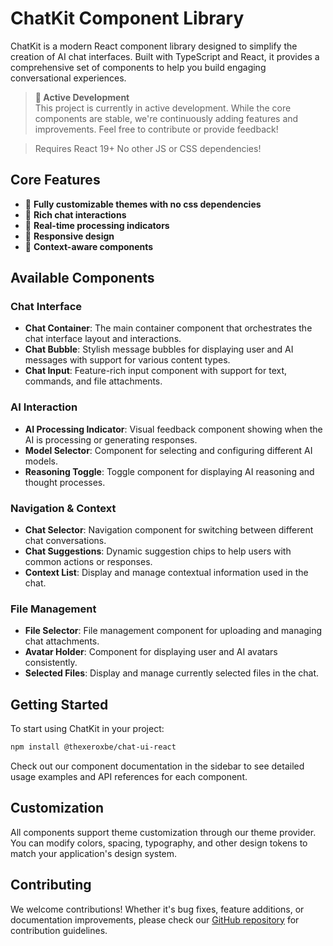 
<Meta title="Getting Started/Introduction" />

# ChatKit Component Library

ChatKit is a modern React component library designed to simplify the creation of AI chat interfaces. Built with TypeScript and React, it provides a comprehensive set of components to help you build engaging conversational experiences.

> **🚧 Active Development**  
> This project is currently in active development. While the core components are stable, we're continuously adding features and improvements. Feel free to contribute or provide feedback!


> Requires React 19+
> No other JS or CSS dependencies!

## Core Features

- 🎨 **Fully customizable themes with no css dependencies**
- 💬 **Rich chat interactions**
- 🔄 **Real-time processing indicators**
- 📱 **Responsive design**
- 🎯 **Context-aware components**

## Available Components

### Chat Interface
- **Chat Container**: The main container component that orchestrates the chat interface layout and interactions.
- **Chat Bubble**: Stylish message bubbles for displaying user and AI messages with support for various content types.
- **Chat Input**: Feature-rich input component with support for text, commands, and file attachments.

### AI Interaction
- **AI Processing Indicator**: Visual feedback component showing when the AI is processing or generating responses.
- **Model Selector**: Component for selecting and configuring different AI models.
- **Reasoning Toggle**: Toggle component for displaying AI reasoning and thought processes.

### Navigation & Context
- **Chat Selector**: Navigation component for switching between different chat conversations.
- **Chat Suggestions**: Dynamic suggestion chips to help users with common actions or responses.
- **Context List**: Display and manage contextual information used in the chat.

### File Management
- **File Selector**: File management component for uploading and managing chat attachments.
- **Avatar Holder**: Component for displaying user and AI avatars consistently.
- **Selected Files**: Display and manage currently selected files in the chat.

## Getting Started

To start using ChatKit in your project:

```bash
npm install @thexeroxbe/chat-ui-react
```

Check out our component documentation in the sidebar to see detailed usage examples and API references for each component.

## Customization

All components support theme customization through our theme provider. You can modify colors, spacing, typography, and other design tokens to match your application's design system.

## Contributing

We welcome contributions! Whether it's bug fixes, feature additions, or documentation improvements, please check our [GitHub repository](https://timvanonckelen.github.io/chat-ui) for contribution guidelines.
